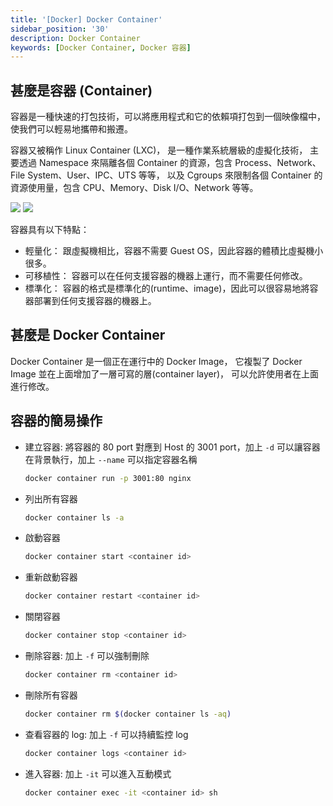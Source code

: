 ```yaml
---
title: '[Docker] Docker Container'
sidebar_position: '30'
description: Docker Container
keywords: [Docker Container, Docker 容器]
---
```


## 甚麼是容器 (Container)

容器是一種快速的打包技術，可以將應用程式和它的依賴項打包到一個映像檔中，使我們可以輕易地攜帶和搬遷。

容器又被稱作 Linux Container (LXC)， 是一種作業系統層級的虛擬化技術，
主要透過 Namespace 來隔離各個 Container 的資源，包含 Process、Network、File System、User、IPC、UTS 等等，
以及 Cgroups 來限制各個 Container 的資源使用量，包含 CPU、Memory、Disk I/O、Network 等等。

![](/img/docker/2.webp)
![](/img/docker/1.webp)

容器具有以下特點：

- 輕量化： 跟虛擬機相比，容器不需要 Guest OS，因此容器的體積比虛擬機小很多。
- 可移植性： 容器可以在任何支援容器的機器上運行，而不需要任何修改。
- 標準化： 容器的格式是標準化的(runtime、image)，因此可以很容易地將容器部署到任何支援容器的機器上。

## 甚麼是 Docker Container

Docker Container 是一個正在運行中的 Docker Image，
它複製了 Docker Image 並在上面增加了一層可寫的層(container layer)，
可以允許使用者在上面進行修改。

## 容器的簡易操作

- 建立容器: 將容器的 80 port 對應到 Host 的 3001 port，加上 `-d` 可以讓容器在背景執行，加上 `--name` 可以指定容器名稱
  ```bash
  docker container run -p 3001:80 nginx
  ```
- 列出所有容器
  ```bash
  docker container ls -a
  ```
- 啟動容器
  ```bash
  docker container start <container id>
  ```
- 重新啟動容器
  ```bash
  docker container restart <container id>
  ```
- 關閉容器
  ```bash
  docker container stop <container id>
  ```
- 刪除容器: 加上 `-f` 可以強制刪除
  ```bash
  docker container rm <container id>
  ```
- 刪除所有容器
  ```bash
  docker container rm $(docker container ls -aq)
  ```
- 查看容器的 log: 加上 `-f` 可以持續監控 log
  ```bash
  docker container logs <container id>
  ```
- 進入容器: 加上 `-it` 可以進入互動模式
  ```bash
  docker container exec -it <container id> sh
  ```
